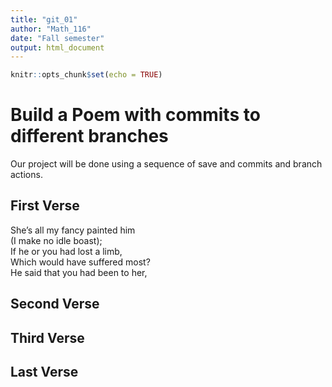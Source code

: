 ---
title: "git_01"
author: "Math_116"
date: "Fall semester"
output: html_document
---

```{r setup, include=FALSE}
knitr::opts_chunk$set(echo = TRUE)
```
# Build a Poem with commits to different branches
Our project will be done using a sequence of save and commits and branch actions.
<!-- Do not modify or change any text in "!--" bracketed areas such as this --- these are instructions to
you, if you change any of this the git program will notice it and compromise your git merging strategy !-->

## First Verse 
<!--put the first five lines of a poem by lewis carroll in this section!-->
She's all my fancy painted him   
(I make no idle boast);   
If he or you had lost a limb,   
Which would have suffered most?   
He said that you had been to her, 

## Second Verse
<!--Put the first five lines of a poem by Robert Frost here!-->

## Third Verse
<!--Put the first two verses of The Walrus and the Carpenter here!-->
  

## Last Verse
<!--Put a short poem of your choice 8-20 lines,here!-->
